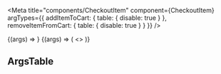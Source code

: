 


<Meta
  title="components/CheckoutItem"
  component={CheckoutItem}
  argTypes={{
    addItemToCart: {
      table: {
        disable: true
      }
    },
    removeItemFromCart: {
      table: {
        disable: true
      }
    }
  }}
/>

<Canvas>
  <Story
    name="CheckoutItem Single"
    args={{
      name: 'Exclusive Bonsai',
      count: 1,
      price: 100,
      addItemToCart: addItemToCart,
      removeItemFromCart: removeItemFromCart
    }}
  >
    {(args) => <CheckoutItem {...args} />}
  </Story>
  <Story
    name="CheckoutItem Multiple"
    args={{
      name: 'Monstera',
      count: 3,
      price: 250,
      addItemToCart: addItemToCart,
      removeItemFromCart: removeItemFromCart
    }}
  >
    {(args) => (
      <>
        <CheckoutItem {...args} />
        <CheckoutItem {...args} />
      </>
    )}
  </Story>
</Canvas>

## ArgsTable

<ArgsTable of={CheckoutItem} />
